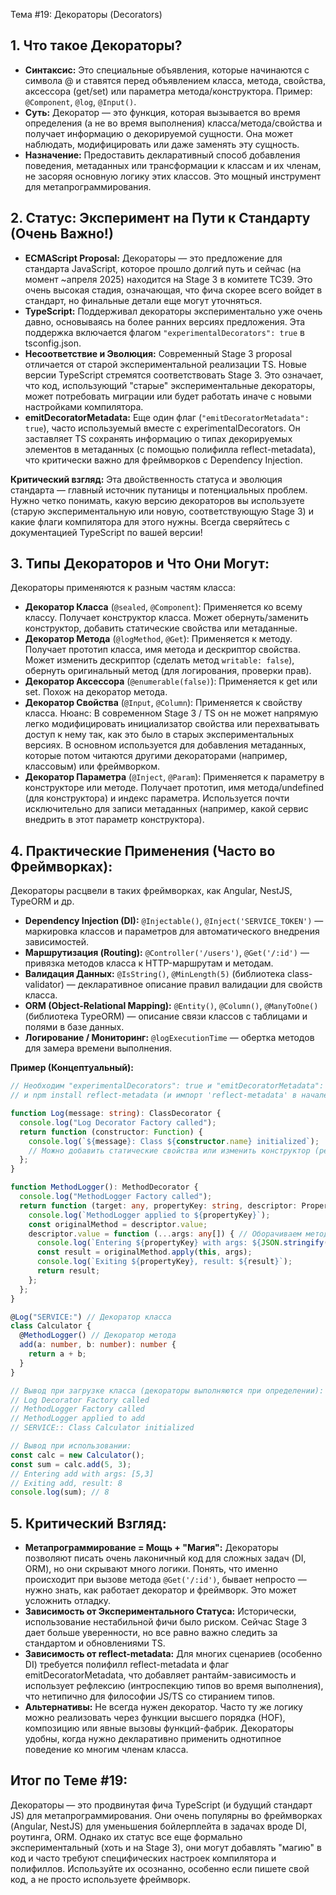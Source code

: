 Тема #19: Декораторы (Decorators)

## 1. Что такое Декораторы?

- **Синтаксис:** Это специальные объявления, которые начинаются с символа @ и ставятся перед объявлением класса, метода, свойства, аксессора (get/set) или параметра метода/конструктора. Пример: `@Component`, `@log`, `@Input()`.
- **Суть:** Декоратор — это функция, которая вызывается во время определения (а не во время выполнения) класса/метода/свойства и получает информацию о декорируемой сущности. Она может наблюдать, модифицировать или даже заменять эту сущность.
- **Назначение:** Предоставить декларативный способ добавления поведения, метаданных или трансформации к классам и их членам, не засоряя основную логику этих классов. Это мощный инструмент для метапрограммирования.

## 2. Статус: Эксперимент на Пути к Стандарту (Очень Важно!)

- **ECMAScript Proposal:** Декораторы — это предложение для стандарта JavaScript, которое прошло долгий путь и сейчас (на момент ~апреля 2025) находится на Stage 3 в комитете TC39. Это очень высокая стадия, означающая, что фича скорее всего войдет в стандарт, но финальные детали еще могут уточняться.
- **TypeScript:** Поддерживал декораторы экспериментально уже очень давно, основываясь на более ранних версиях предложения. Эта поддержка включается флагом `"experimentalDecorators": true` в tsconfig.json.
- **Несоответствие и Эволюция:** Современный Stage 3 proposal отличается от старой экспериментальной реализации TS. Новые версии TypeScript стремятся соответствовать Stage 3. Это означает, что код, использующий "старые" экспериментальные декораторы, может потребовать миграции или будет работать иначе с новыми настройками компилятора.
- **emitDecoratorMetadata:** Еще один флаг (`"emitDecoratorMetadata": true`), часто используемый вместе с experimentalDecorators. Он заставляет TS сохранять информацию о типах декорируемых элементов в метаданных (с помощью полифилла reflect-metadata), что критически важно для фреймворков с Dependency Injection.

**Критический взгляд:** Эта двойственность статуса и эволюция стандарта — главный источник путаницы и потенциальных проблем. Нужно четко понимать, какую версию декораторов вы используете (старую экспериментальную или новую, соответствующую Stage 3) и какие флаги компилятора для этого нужны. Всегда сверяйтесь с документацией TypeScript по вашей версии!

## 3. Типы Декораторов и Что Они Могут:

Декораторы применяются к разным частям класса:

- **Декоратор Класса** (`@sealed`, `@Component`): Применяется ко всему классу. Получает конструктор класса. Может обернуть/заменить конструктор, добавить статические свойства или метаданные.
- **Декоратор Метода** (`@logMethod`, `@Get`): Применяется к методу. Получает прототип класса, имя метода и дескриптор свойства. Может изменить дескриптор (сделать метод `writable: false`), обернуть оригинальный метод (для логирования, проверки прав).
- **Декоратор Аксессора** (`@enumerable(false)`): Применяется к get или set. Похож на декоратор метода.
- **Декоратор Свойства** (`@Input`, `@Column`): Применяется к свойству класса. Нюанс: В современном Stage 3 / TS он не может напрямую легко модифицировать инициализатор свойства или перехватывать доступ к нему так, как это было в старых экспериментальных версиях. В основном используется для добавления метаданных, которые потом читаются другими декораторами (например, классовым) или фреймворком.
- **Декоратор Параметра** (`@Inject`, `@Param`): Применяется к параметру в конструкторе или методе. Получает прототип, имя метода/undefined (для конструктора) и индекс параметра. Используется почти исключительно для записи метаданных (например, какой сервис внедрить в этот параметр конструктора).

## 4. Практические Применения (Часто во Фреймворках):

Декораторы расцвели в таких фреймворках, как Angular, NestJS, TypeORM и др.

- **Dependency Injection (DI):** `@Injectable()`, `@Inject('SERVICE_TOKEN')` — маркировка классов и параметров для автоматического внедрения зависимостей.
- **Маршрутизация (Routing):** `@Controller('/users')`, `@Get('/:id')` — привязка методов класса к HTTP-маршрутам и методам.
- **Валидация Данных:** `@IsString()`, `@MinLength(5)` (библиотека class-validator) — декларативное описание правил валидации для свойств класса.
- **ORM (Object-Relational Mapping):** `@Entity()`, `@Column()`, `@ManyToOne()` (библиотека TypeORM) — описание связи классов с таблицами и полями в базе данных.
- **Логирование / Мониторинг:** `@logExecutionTime` — обертка методов для замера времени выполнения.

**Пример (Концептуальный):**

```typescript
// Необходим "experimentalDecorators": true и "emitDecoratorMetadata": true в tsconfig.json
// и npm install reflect-metadata (и импорт 'reflect-metadata' в начале приложения)

function Log(message: string): ClassDecorator {
  console.log("Log Decorator Factory called");
  return function (constructor: Function) {
    console.log(`${message}: Class ${constructor.name} initialized`);
    // Можно добавить статические свойства или изменить конструктор (редко)
  };
}

function MethodLogger(): MethodDecorator {
  console.log("MethodLogger Factory called");
  return function (target: any, propertyKey: string, descriptor: PropertyDescriptor) {
    console.log(`MethodLogger applied to ${propertyKey}`);
    const originalMethod = descriptor.value;
    descriptor.value = function (...args: any[]) { // Оборачиваем метод
      console.log(`Entering ${propertyKey} with args: ${JSON.stringify(args)}`);
      const result = originalMethod.apply(this, args);
      console.log(`Exiting ${propertyKey}, result: ${result}`);
      return result;
    };
  };
}

@Log("SERVICE:") // Декоратор класса
class Calculator {
  @MethodLogger() // Декоратор метода
  add(a: number, b: number): number {
    return a + b;
  }
}

// Вывод при загрузке класса (декораторы выполняются при определении):
// Log Decorator Factory called
// MethodLogger Factory called
// MethodLogger applied to add
// SERVICE:: Class Calculator initialized

// Вывод при использовании:
const calc = new Calculator();
const sum = calc.add(5, 3);
// Entering add with args: [5,3]
// Exiting add, result: 8
console.log(sum); // 8
```

## 5. Критический Взгляд:

- **Метапрограммирование = Мощь + "Магия":** Декораторы позволяют писать очень лаконичный код для сложных задач (DI, ORM), но они скрывают много логики. Понять, что именно происходит при вызове метода `@Get('/:id')`, бывает непросто — нужно знать, как работает декоратор и фреймворк. Это может усложнить отладку.
- **Зависимость от Экспериментального Статуса:** Исторически, использование нестабильной фичи было риском. Сейчас Stage 3 дает больше уверенности, но все равно важно следить за стандартом и обновлениями TS.
- **Зависимость от reflect-metadata:** Для многих сценариев (особенно DI) требуется полифилл reflect-metadata и флаг emitDecoratorMetadata, что добавляет рантайм-зависимость и использует рефлексию (интроспекцию типов во время выполнения), что нетипично для философии JS/TS со стиранием типов.
- **Альтернативы:** Не всегда нужен декоратор. Часто ту же логику можно реализовать через функции высшего порядка (HOF), композицию или явные вызовы функций-фабрик. Декораторы удобны, когда нужно декларативно применить однотипное поведение ко многим членам класса.

## Итог по Теме #19:

Декораторы — это продвинутая фича TypeScript (и будущий стандарт JS) для метапрограммирования. Они очень популярны во фреймворках (Angular, NestJS) для уменьшения бойлерплейта в задачах вроде DI, роутинга, ORM. Однако их статус все еще формально экспериментальный (хоть и на Stage 3), они могут добавлять "магию" в код и часто требуют специфических настроек компилятора и полифиллов. Используйте их осознанно, особенно если пишете свой код, а не просто используете фреймворк.